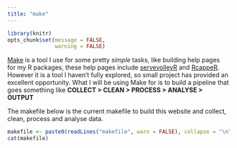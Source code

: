 ```yaml
---
title: "make"
---
```


```r
library(knitr)
opts_chunk$set(message = FALSE,
               warning = FALSE)

```

[Make](https://www.gnu.org/software/make/) is a tool I use for some pretty _simple_ tasks, like building help pages for my R packages, these help pages include [servevolleyR](http://durtal.github.io/servevolleyR/) and [RcappeR](ttp://durtal.github.io/RcappeR/).  However it is a tool I haven't fully explored, so small project has provided an excellent opportunity.  What I will be using Make for is to build a pipeline that goes something like **COLLECT > CLEAN > PROCESS > ANALYSE > OUTPUT**

The makefile below is the current makefile to build this website and collect, clean, process and analyse data.

```r
makefile <- paste0(readLines("makefile", warn = FALSE), collapse = "\n")
cat(makefile)
```
